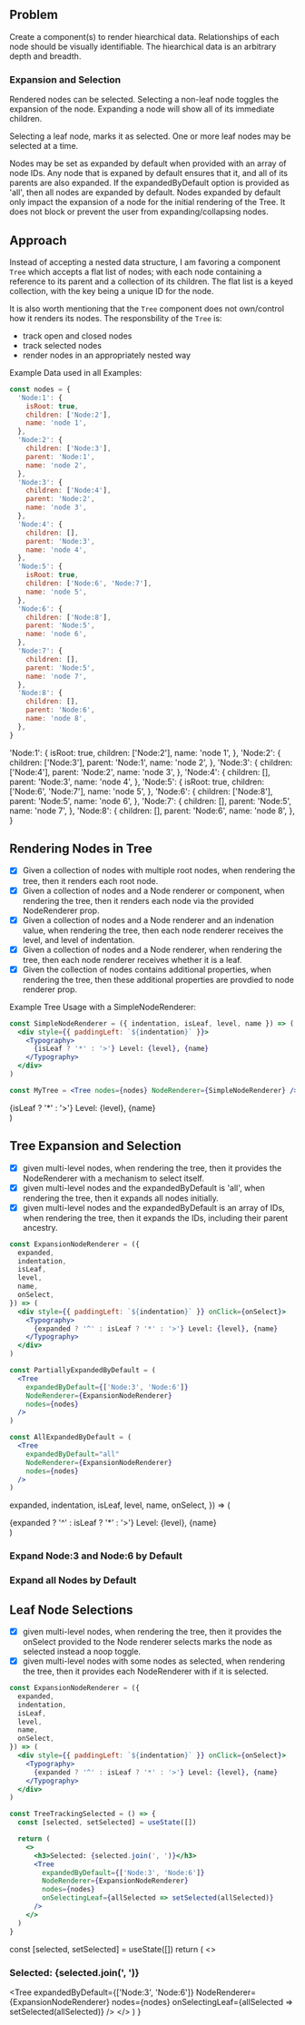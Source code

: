 
## Problem

Create a component(s) to render hiearchical data. Relationships of each node should be visually identifiable. The hiearchical data is an arbitrary depth and breadth.

### Expansion and Selection

Rendered nodes can be selected. Selecting a non-leaf node toggles the expansion of the node. Expanding a node will show all of its immediate children.

Selecting a leaf node, marks it as selected. One or more leaf nodes may be selected at a time.

Nodes may be set as expanded by default when provided with an array of node IDs. Any node that is expaned by default ensures that it, and all of its parents are also expanded. If the expandedByDefault option is provided as 'all', then all nodes are expanded by default. Nodes expanded by default only impact the expansion of a node for the initial rendering of the Tree. It does not block or prevent the user from expanding/collapsing nodes.

## Approach

Instead of accepting a nested data structure, I am favoring a component `Tree` which accepts a flat list of nodes; with each node containing a reference to its parent and a collection of its children. The flat list is a keyed collection, with the key being a unique ID for the node.

It is also worth mentioning that the `Tree` component does not own/control how it renders its nodes. The responsbility of the `Tree` is:

- track open and closed nodes
- track selected nodes
- render nodes in an appropriately nested way

Example Data used in all Examples:

```js
const nodes = {
  'Node:1': {
    isRoot: true,
    children: ['Node:2'],
    name: 'node 1',
  },
  'Node:2': {
    children: ['Node:3'],
    parent: 'Node:1',
    name: 'node 2',
  },
  'Node:3': {
    children: ['Node:4'],
    parent: 'Node:2',
    name: 'node 3',
  },
  'Node:4': {
    children: [],
    parent: 'Node:3',
    name: 'node 4',
  },
  'Node:5': {
    isRoot: true,
    children: ['Node:6', 'Node:7'],
    name: 'node 5',
  },
  'Node:6': {
    children: ['Node:8'],
    parent: 'Node:5',
    name: 'node 6',
  },
  'Node:7': {
    children: [],
    parent: 'Node:5',
    name: 'node 7',
  },
  'Node:8': {
    children: [],
    parent: 'Node:6',
    name: 'node 8',
  },
}
```

  'Node:1': {
    isRoot: true,
    children: ['Node:2'],
    name: 'node 1',
  },
  'Node:2': {
    children: ['Node:3'],
    parent: 'Node:1',
    name: 'node 2',
  },
  'Node:3': {
    children: ['Node:4'],
    parent: 'Node:2',
    name: 'node 3',
  },
  'Node:4': {
    children: [],
    parent: 'Node:3',
    name: 'node 4',
  },
  'Node:5': {
    isRoot: true,
    children: ['Node:6', 'Node:7'],
    name: 'node 5',
  },
  'Node:6': {
    children: ['Node:8'],
    parent: 'Node:5',
    name: 'node 6',
  },
  'Node:7': {
    children: [],
    parent: 'Node:5',
    name: 'node 7',
  },
  'Node:8': {
    children: [],
    parent: 'Node:6',
    name: 'node 8',
  },
}

## Rendering Nodes in Tree

- [x] Given a collection of nodes with multiple root nodes, when rendering the tree, then it renders each root node.
- [x] Given a collection of nodes and a Node renderer or component, when rendering the tree, then it renders each node via the provided NodeRenderer prop.
- [x] Given a collection of nodes and a Node renderer and an indenation value, when rendering the tree, then each node renderer receives the level, and level of indentation.
- [x] Given a collection of nodes and a Node renderer, when rendering the tree, then each node renderer receives whether it is a leaf.
- [x] Given the collection of nodes contains additional properties, when rendering the tree, then these additional properties are provdied to node renderer prop.

Example Tree Usage with a SimpleNodeRenderer:

```jsx
const SimpleNodeRenderer = ({ indentation, isLeaf, level, name }) => (
  <div style={{ paddingLeft: `${indentation}` }}>
    <Typography>
      {isLeaf ? '*' : '>'} Level: {level}, {name}
    </Typography>
  </div>
)

const MyTree = <Tree nodes={nodes} NodeRenderer={SimpleNodeRenderer} />
```

  <div style={{ paddingLeft: `${indentation}` }}>
    <Typography>
      {isLeaf ? '*' : '>'} Level: {level}, {name}
    </Typography>
  </div>
)

<Preview>
  <Tree nodes={nodes} NodeRenderer={SimpleNodeRenderer} />
</Preview>

## Tree Expansion and Selection

- [x] given multi-level nodes, when rendering the tree, then it provides the NodeRenderer with a mechanism to select itself.
- [x] given multi-level nodes and the expandedByDefault is 'all', when rendering the tree, then it expands all nodes initially.
- [x] given multi-level nodes and the expandedByDefault is an array of IDs, when rendering the tree, then it expands the IDs, including their parent ancestry.

```jsx
const ExpansionNodeRenderer = ({
  expanded,
  indentation,
  isLeaf,
  level,
  name,
  onSelect,
}) => (
  <div style={{ paddingLeft: `${indentation}` }} onClick={onSelect}>
    <Typography>
      {expanded ? '^' : isLeaf ? '*' : '>'} Level: {level}, {name}
    </Typography>
  </div>
)

const PartiallyExpandedByDefault = (
  <Tree
    expandedByDefault={['Node:3', 'Node:6']}
    NodeRenderer={ExpansionNodeRenderer}
    nodes={nodes}
  />
)

const AllExpandedByDefault = (
  <Tree
    expandedByDefault="all"
    NodeRenderer={ExpansionNodeRenderer}
    nodes={nodes}
  />
)
```

  expanded,
  indentation,
  isLeaf,
  level,
  name,
  onSelect,
}) => (
  <div style={{ paddingLeft: `${indentation}` }} onClick={onSelect}>
    <Typography>
      {expanded ? '^' : isLeaf ? '*' : '>'} Level: {level}, {name}
    </Typography>
  </div>
)

### Expand Node:3 and Node:6 by Default

<Preview>
  <Tree
    expandedByDefault={['Node:3', 'Node:6']}
    NodeRenderer={ExpansionNodeRenderer}
    nodes={nodes}
  />
</Preview>

### Expand all Nodes by Default

<Preview>
  <Tree
    expandedByDefault="all"
    NodeRenderer={ExpansionNodeRenderer}
    nodes={nodes}
  />
</Preview>

## Leaf Node Selections

- [x] given multi-level nodes, when rendering the tree, then it provides the onSelect provided to the Node renderer selects marks the node as selected instead a noop toggle.
- [x] given multi-level nodes with some nodes as selected, when rendering the tree, then it provides each NodeRenderer with if it is selected.

```jsx
const ExpansionNodeRenderer = ({
  expanded,
  indentation,
  isLeaf,
  level,
  name,
  onSelect,
}) => (
  <div style={{ paddingLeft: `${indentation}` }} onClick={onSelect}>
    <Typography>
      {expanded ? '^' : isLeaf ? '*' : '>'} Level: {level}, {name}
    </Typography>
  </div>
)

const TreeTrackingSelected = () => {
  const [selected, setSelected] = useState([])

  return (
    <>
      <h3>Selected: {selected.join(', ')}</h3>
      <Tree
        expandedByDefault={['Node:3', 'Node:6']}
        NodeRenderer={ExpansionNodeRenderer}
        nodes={nodes}
        onSelectingLeaf={allSelected => setSelected(allSelected)}
      />
    </>
  )
}
```

  const [selected, setSelected] = useState([])
  return (
    <>
      <h3>Selected: {selected.join(', ')}</h3>
      <Tree
        expandedByDefault={['Node:3', 'Node:6']}
        NodeRenderer={ExpansionNodeRenderer}
        nodes={nodes}
        onSelectingLeaf={allSelected => setSelected(allSelected)}
      />
    </>
  )
}

<Preview>
  <TreeTrackingSelected />
</Preview>
